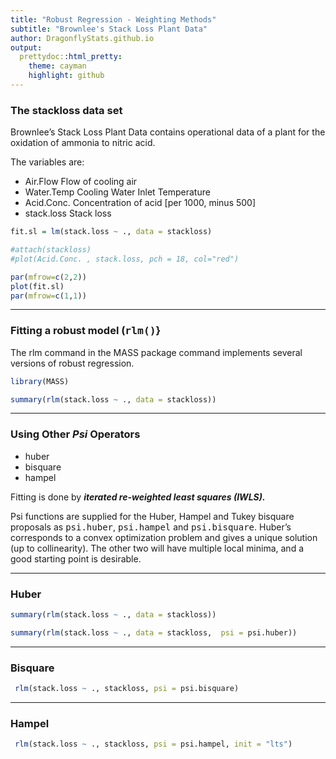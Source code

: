 ```yaml
---
title: "Robust Regression - Weighting Methods"
subtitle: "Brownlee's Stack Loss Plant Data"
author: DragonflyStats.github.io
output:
  prettydoc::html_pretty:
    theme: cayman
    highlight: github
---
```


### The stackloss data set

Brownlee's Stack Loss Plant Data contains operational data of a plant for the oxidation of ammonia to nitric acid.

The variables are: 

* 	Air.Flow	 Flow of cooling air
* 	Water.Temp	 Cooling Water Inlet Temperature
* 	Acid.Conc.	 Concentration of acid [per 1000, minus 500]
* 	stack.loss	 Stack loss


```r
fit.sl = lm(stack.loss ~ ., data = stackloss)

#attach(stackloss)
#plot(Acid.Conc. , stack.loss, pch = 18, col="red")

par(mfrow=c(2,2))
plot(fit.sl)
par(mfrow=c(1,1))
```

-----------------------------------

### Fitting a robust model (<tt>rlm()</tt>}

The rlm command in the MASS package command implements several versions of robust regression. 

```r
library(MASS)

summary(rlm(stack.loss ~ ., data = stackloss))
```




-------------------------------------

### Using Other <i>Psi</i> Operators


*  huber
*  bisquare
*  hampel

Fitting is done by ***iterated re-weighted least squares (IWLS).***

Psi functions are supplied for the Huber, Hampel and Tukey bisquare proposals as <tt>psi.huber</tt>, <tt>psi.hampel</tt> and <tt>psi.bisquare</tt>. Huber's corresponds to a convex optimization problem and gives a unique solution (up to collinearity). The other two will have multiple local minima, and a good starting point is desirable.



-----------------------

### Huber


```r
summary(rlm(stack.loss ~ ., data = stackloss))
```

```r
summary(rlm(stack.loss ~ ., data = stackloss,  psi = psi.huber))
```


-------------------------------------

### Bisquare


```r
 rlm(stack.loss ~ ., stackloss, psi = psi.bisquare)
```


-------------------------------------

### Hampel


```r
 rlm(stack.loss ~ ., stackloss, psi = psi.hampel, init = "lts")
```




